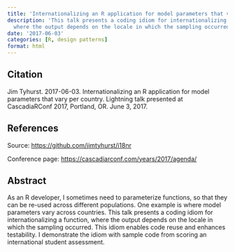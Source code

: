 ```yaml
---
title: 'Internationalizing an R application for model parameters that vary per country'
description: 'This talk presents a coding idiom for internationalizing a function,
  where the output depends on the locale in which the sampling occurred.'
date: '2017-06-03'
categories: [R, design patterns]
format: html
---
```


## Citation

Jim Tyhurst. 2017-06-03.
Internationalizing an R application for model parameters that vary per country.
Lightning talk presented at CascadiaRConf 2017, Portland, OR.
June 3, 2017.

## References

Source: [https://github.com/jimtyhurst/i18nr](https://github.com/jimtyhurst/i18nr)

Conference page: [https://cascadiarconf.com/years/2017/agenda/](https://cascadiarconf.com/years/2017/agenda/)

## Abstract

As an R developer, I sometimes need to parameterize functions, so that they
can be re-used across different populations. One example is where model
parameters vary across countries. This talk presents a coding idiom for
internationalizing a function, where the output depends on the locale in
which the sampling occurred. This idiom enables code reuse and enhances
testability. I demonstrate the idiom with sample code from scoring an
international student assessment.
